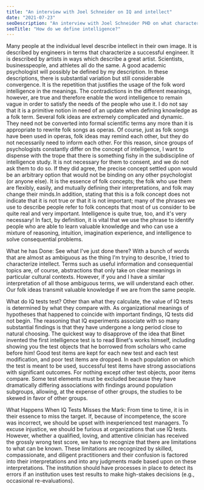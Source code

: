 ```yaml
---
title: "An interview with Joel Schneider on IQ and intellect"
date: "2021-07-23"
seoDescription: "An interview with Joel Schneider PHD on what characterizes intellect among humans"
seoTitle: "How do we define intelligence?"
---
```

Many people at the individual level describe intellect in their own image. 
It is described by engineers in terms that characterize a successful engineer. 
It is described by artists in ways which describe a great artist. Scientists, 
businesspeople, and athletes all do the same. A good academic psychologist will
possibly be defined by my description. In these descriptions, there is substantial
variation but still considerable convergence. It is the repetition that justifies 
the usage of the folk word intelligence in the meanings. The contradictions in the
different meanings, however, are true and therefore enable the word intelligence 
to remain vague in order to satisfy the needs of the people who use it. I do not say 
that it is a primitive notion in need of an update when defining knowledge as a folk term.
Several folk ideas are extremely complicated and dynamic. They need not be converted 
into formal scientific terms any more than it is appropriate to rewrite folk songs as 
operas. Of course, just as folk songs have been used in operas, folk ideas may remind 
each other, but they do not necessarily need to inform each other. For this reason, 
since groups of psychologists constantly differ on the concept of intelligence, I 
want to dispense with the trope that there is something fishy in the subdiscipline of 
intelligence study. It is not necessary for them to consent, and we do not ask them to 
do so. If they did agree, the precise concept settled upon would be an arbitrary option 
that would not be binding on any other psychologist (or anyone else). It is the essence 
of folk concepts; the folk who use them are flexibly, easily, and mutually defining their interpretations, and folk may change their minds.In addition, stating that this is a folk concept does not indicate that it is not true or that it is not important; many of the phrases we use to describe people refer to folk concepts that most of us consider to be quite real and very important. Intelligence is quite true, too, and it's very necessary! In fact, by definition, it is vital that we use the phrase to identify people who are able to learn valuable knowledge and who can use a mixture of reasoning, intuition, imagination experience, and intelligence to solve consequential problems.

What he has Done:
See what I've just done there? With a bunch of words that are almost as ambiguous as the thing I'm trying to describe, I tried to characterize intellect. Terms such as useful information and consequential topics are, of course, abstractions that only take on clear meanings in particular cultural contexts. However, if you and I have a similar interpretation of all those ambiguous terms, we will understand each other. Our folk ideas transmit valuable knowledge if we are from the same people.

What do IQ tests test?
Other than what they calculate, the value of IQ tests is determined by what they compare with. As organizational meanings of hypotheses that happened to coincide with important findings, IQ tests did not begin. The reasoning that IQ experiments associate with so many substantial findings is that they have undergone a long period close to natural choosing. The quickest way to disapprove of the idea that Binet invented the first intelligence test is to read Binet's works himself, including showing you the test objects that he borrowed from scholars who came before him! Good test items are kept for each new test and each test modification, and poor test items are dropped. In each population on which the test is meant to be used, successful test items have strong associations with significant outcomes. For nothing except other test objects, poor items compare. Some test elements must be excluded because they have dramatically differing associations with findings around population subgroups, allowing, at the expense of other groups, the studies to be skewed in favor of other groups.

What Happens When IQ Tests Misses the Mark:
From time to time, it is in their essence to miss the target. If, because of incompetence, the score was incorrect, we should be upset with inexperienced test managers. To excuse injustice, we should be furious at organizations that use IQ tests. However, whether a qualified, loving, and attentive clinician has received the grossly wrong test score, we have to recognize that there are limitations to what can be known. These limitations are recognized by skilled, compassionate, and diligent practitioners and their confusion is factored into their interpretations and into any judgments made based upon on these interpretations. The institution should have processes in place to detect its errors if an institution uses test results to make high-stakes decisions (e.g., occasional re-evaluations).